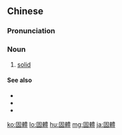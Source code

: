 {{also|固体}}
==Chinese==
{{zh-forms|s=固体}}

===Pronunciation===
{{zh-pron
|m=gùtǐ
|c=gu3 tai2
|mn=kò͘-thé
|cat=n
}}

===Noun===
{{zh-noun}}

# [[solid]]

====See also====
* {{zh-l|流體}}
* {{zh-l|氣體}}
* {{zh-l|液體}}

[[ko:固體]]
[[lo:固體]]
[[hu:固體]]
[[mg:固體]]
[[ja:固體]]
